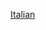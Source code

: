 {{Year by category
|m=2
|c=0
|d=0
|y=0
|cat=義大利動力運動
|subcat=2000年義大利體育
|sortkey=動力運動
|parent=各年份義大利動力運動
}}
{{Cat main|義大利動力運動}}

[[Category:2000年動力運動|Italian]]